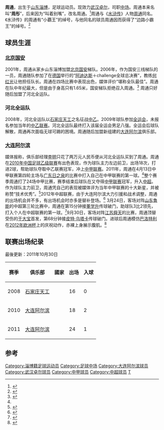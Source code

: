 {{Football player infobox |
  playername = 周通|
  image = |
  fullname = 周通|
  nickname = |
  dateofbirth = {{birth date and age|1990|1|12}} |
  cityofbirth = [[山东|山东]][[淄博|淄博]] |
  countryofbirth = {{flagicon|China}} [[中华人民共和国|中国]] |
  height      = {{height|meters=1.71}} |
  currentclub = {{flagicon|China}} [[武汉卓尔足球俱乐部|武汉卓尔]] |
  clubnumber = |
  position = [[边锋|边锋]] |
  youthyears = 2002-2005|
  youthclubs = [[北京国安|北京国安]]|
  years = 2008<br />2010-2014<br />2015-2017<br />2018-|
  clubs = [[河北天工足球俱乐部|石家庄天工]]<br />[[大连阿尔滨|大连阿尔滨]]<br />[[天津泰达足球俱乐部|天津泰达]]<br />[[武汉卓尔足球俱乐部|武汉卓尔]] |
  caps(goals) = 16 (0)<br />87 (7)<br>23 (0) |
  nationalyears =  |
  nationalteam =  |
  nationalcaps(goals) =  |
  pcupdate = 2017年3月7日  |
  ntupdate =   |
}}

'''周通'''{{BD|1990年|1月12日|||Z}}，出生于[[山东|山东]][[淄博|淄博]]，足球运动员。现效力[[武汉卓尔足球俱乐部|武汉卓尔]]，司职[[中场|中场]]。周通本来名叫“'''周彤'''”，后来因为“叫着别嘴”，改名周通。<ref>{{cite news|title=从中乙直到中超 山东兄弟和阿尔滨一起长“大”|url=http://sports.sohu.com/20120312/n337463602.shtml|accessdate=2012-10-01|newspaper=新商报|date=2012-03-12|archive-date=2019-09-29|archive-url=https://web.archive.org/web/20190929230716/http://sports.sohu.com/20120312/n337463602.shtml|dead-url=no}}</ref>周通与《[[水浒传|水浒传]]》人物[[周通|周通]]同名。《水浒传》的周通有“小覇王”的绰号，与他同名的球员周通因而获得了“边路小霸王”的绰号。<ref name="xbw">{{cite news|title=边路小霸王赛前预感进球 周通：为阿尔滨书写新篇章|url=http://sports.sina.com.cn/b/2011-04-13/22395532708.shtml|accessdate=2012-10-01|newspaper=新浪体育|date=2011-04-13|archive-date=2019-09-25|archive-url=https://web.archive.org/web/20190925171553/http://sports.sina.com.cn/b/2011-04-13/22395532708.shtml|dead-url=no}}</ref>

==球员生涯==
===[[北京国安|北京国安]]===
2001年，周通从家乡山东淄博加盟[[北京国安|北京国安]]梯队。2006年，作为国安三线梯队的一员，周通随队参加了在[[德国|德国]]举行的“[[阿迪达斯|阿迪达斯]]＋challenge全球总决赛”，教练[[何红光|何红光]]让他担任队长。周通在四场比赛中表现出色，媒体评价“堪称全队最佳”。周通在队中年纪最大，但是由于身高只有1.65米，国安梯队拒绝召入周通。<ref>{{cite news|title=中国小球员看世界杯：触摸未来梦想 忘记所有不快|url=http://2006.sina.com.cn/others/2006-07-10/1617105746.shtml|accessdate=2012-10-01|newspaper=新民晚报|date=2006-07-10|archive-date=2019-10-03|archive-url=https://web.archive.org/web/20191003094646/http://2006.sina.com.cn/others/2006-07-10/1617105746.shtml|dead-url=no}}</ref> 周通只好随后加盟了河北全运队。

===河北全运队===
2008年，河北全运队以[[河北天工足球俱乐部|石家庄天工]]之名征战[[2008年中国足球乙级联赛|中乙]]。2009年球队参加[[中华人民共和国第十一届运动会|全运会]]，未报名参加当年的[[2009年中国足球乙级联赛|中乙联赛]]。河北全运队最终打入该届全运会男足八强。全运会后球队解散，周通再次面临无球可踢的困境。周通随后加盟新组建的[[大连阿尔滨|大连阿尔滨]]俱乐部。

===[[大连阿尔滨|大连阿尔滨]]===
媒体报称，俱乐部经理[[李明_(1971年)|李明]]只花了两万元人民币便从河北全运队买到了周通。周通在[[2010年中国足球乙级联赛|2010年中国足球乙级联赛]]有出色表现，作为球队主力左边前卫，出场18次，打进2球，帮助球队夺取中乙联赛冠军，冲上[[中甲联赛|中甲联赛]]。2011年，周通在4月13日中甲联赛第四轮主场与[[广东日之泉|广东日之泉]]的比赛中打入自己在中甲联赛的第一球。<ref name="xbw"/>整个赛季周通打了24场中甲比赛，赛季结束后球队在又夺得[[中甲联赛|中甲联赛]]冠军，升入[[中超|中超]]。作为球队主力前卫，周通凭自己的表现被媒体评为当年中甲联赛的十大新星，并被称赞“技术优秀”。<ref>{{cite news|title=盘点中甲十大新星：武磊尹鸿博领衔 小将各怀绝技|url=http://sports.sina.com.cn/b/2011-10-31/14145810513.shtml|accessdate=2012-10-01|newspaper=新浪体育|date=2011-10-31|archive-date=2019-09-25|archive-url=https://web.archive.org/web/20190925144018/http://sports.sina.com.cn/b/2011-10-31/14145810513.shtml|dead-url=no}}</ref>2012年中超联赛，由于大连阿尔滨大力引援和战术调整，周通的出场机会并不多，有出场机会时亦多是替补登场。<ref>{{cite news|title=周通：证明价值不需90分钟 与乌塔卡约定进球动作|url=http://sports.xinmin.cn/2012/08/11/15854208.html|accessdate=2012-10-01|newspaper=新浪体育|date=2012-08-11}}{{dead link|date=2018年5月 |bot=InternetArchiveBot |fix-attempted=yes }}</ref> 3月24日，客场对阵[[山东鲁能|山东鲁能]]的中超第三轮比赛中，周通在第15分钟接[[董学升|董学升]]传球破门，助球队3比2领先，打入个人在中超联赛的第一球。<ref>{{cite news|title=中超-开场15分钟进5球奥比纳救主 鲁能3比3阿尔滨|url=http://sports.sina.com.cn/j/2012-03-24/21265994946.shtml|accessdate=2012-10-01|newspaper=新浪体育|date=2012-03-24|archive-date=2012-07-10|archive-url=https://web.archive.org/web/20120710221345/http://sports.sina.com.cn/j/2012-03-24/21265994946.shtml|dead-url=no}}</ref>9月30日，客场对阵[[江苏舜天足球俱乐部|江苏舜天]]的比赛，周通顶替受伤的[[于大宝|于大宝]]首发，第68分钟接[[皮特·乌塔卡|皮特·乌塔卡]]传球破门。进球后周通模仿[[巴洛特利|巴洛特利]]在[[2012年欧洲杯|2012年欧洲杯]]上的庆祝动作，赤裸上身展示腹肌。<ref>{{cite news|title=阿尔滨90后破门模仿巴神 脱衣庆祝秀胸肌(图)|url=http://sports.163.com/12/0930/22/8CMDUBEQ00051C89.html#p=8CM766T10B6P0005|accessdate=2012-10-01|newspaper=网易体育|date=2012-09-30|archive-date=2019-09-21|archive-url=https://web.archive.org/web/20190921172733/http://sports.163.com/12/0930/22/8CMDUBEQ00051C89.html#p=8CM766T10B6P0005|dead-url=no}}</ref>

==联赛出场纪录==
最後更新：2011年10月30日 
{| class="wikitable" style="text-align: center;"
!赛季!!俱乐部!!國家!!出场!!入球
|-
|2008||align="left"|[[河北天工足球俱乐部|石家庄天工]]||align="left"|{{CHN}}||16||0
|-
|2010||align="left"|[[大连阿尔滨|大连阿尔滨]]||align="left"|{{CHN}}||18||2
|-
|2011||align="left"|[[大连阿尔滨|大连阿尔滨]]||align="left"|{{CHN}}||24||1
|}

==参考==
{{reflist}}

{{2010年中乙分类名单大连阿尔滨}}
{{2011年中甲分类名单大连阿尔滨}}
{{2012年中超分类名单大连阿尔滨}}
{{2013年中超分类名单大连阿尔滨}}
{{2014年中超分类名单大连}}
{{2015年中超分类名单天津}}
{{2016年中超分类名单天津}}
{{2017年中超分类名单天津泰达}}
{{2018年中甲分类名单武汉}}
{{2019年中超分类名单武汉}}
{{2020年中超分类名单武汉}}
{{2021年中超分类名单天津津门虎}}
{{2022年中超分类名单天津津门虎}}

{{DEFAULTSORT:ZHOU Tong}}
[[Category:淄博籍足球运动员|Category:淄博籍足球运动员]]
[[Category:足球中场|Category:足球中场]]
[[Category:大连阿尔滨球员|Category:大连阿尔滨球员]]
[[Category:武汉卓尔球员|Category:武汉卓尔球员]]
[[Category:中甲球员|Category:中甲球员]]
[[Category:中超球员|Category:中超球员]]
[[Category:周姓|T]]